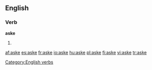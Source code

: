 ==English==

===Verb===
'''aske'''

# {{obsolete spelling of|ask}}

[[Category:English verbs]]

[[af:aske]]
[[es:aske]]
[[fr:aske]]
[[io:aske]]
[[hu:aske]]
[[pl:aske]]
[[fi:aske]]
[[vi:aske]]
[[tr:aske]]